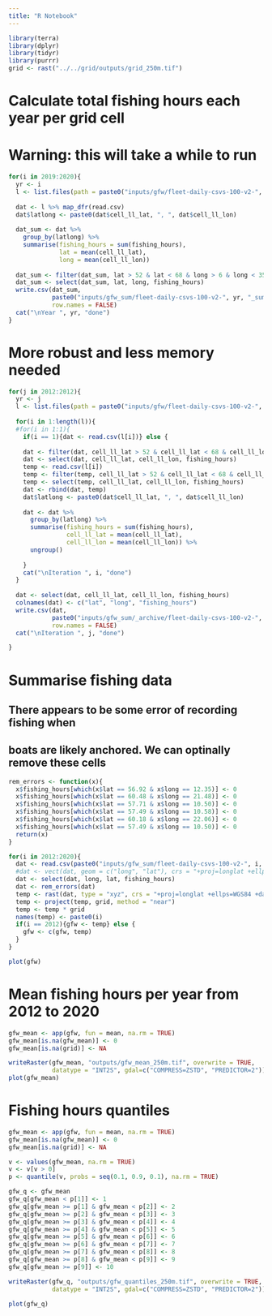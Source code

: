 ```yaml
---
title: "R Notebook"
---
```


```r
library(terra)
library(dplyr)
library(tidyr)
library(purrr)
grid <- rast("../../grid/outputs/grid_250m.tif")
```

# Calculate total fishing hours each year per grid cell
# Warning: this will take a while to run
```r
for(i in 2019:2020){
  yr <- i
  l <- list.files(path = paste0("inputs/gfw/fleet-daily-csvs-100-v2-", yr), pattern = "*.csv", full.names = TRUE)
  
  dat <- l %>% map_dfr(read.csv)
  dat$latlong <- paste0(dat$cell_ll_lat, ", ", dat$cell_ll_lon)
  
  dat_sum <- dat %>% 
    group_by(latlong) %>% 
    summarise(fishing_hours = sum(fishing_hours),
              lat = mean(cell_ll_lat),
              long = mean(cell_ll_lon))
  
  dat_sum <- filter(dat_sum, lat > 52 & lat < 68 & long > 6 & long < 35)
  dat_sum <- select(dat_sum, lat, long, fishing_hours)
  write.csv(dat_sum, 
            paste0("inputs/gfw_sum/fleet-daily-csvs-100-v2-", yr, "_sum.csv"),
            row.names = FALSE)
  cat("\nYear ", yr, "done")
}
```

# More robust and less memory needed
```r
for(j in 2012:2012){
  yr <- j
  l <- list.files(path = paste0("inputs/gfw/fleet-daily-csvs-100-v2-", yr), pattern = "*.csv", full.names = TRUE)
  
  for(i in 1:length(l)){
  #for(i in 1:1){
    if(i == 1){dat <- read.csv(l[i])} else {
    
    dat <- filter(dat, cell_ll_lat > 52 & cell_ll_lat < 68 & cell_ll_lon > 6 & cell_ll_lon < 35)
    dat <- select(dat, cell_ll_lat, cell_ll_lon, fishing_hours)  
    temp <- read.csv(l[i])
    temp <- filter(temp, cell_ll_lat > 52 & cell_ll_lat < 68 & cell_ll_lon > 6 & cell_ll_lon < 35)
    temp <- select(temp, cell_ll_lat, cell_ll_lon, fishing_hours)
    dat <- rbind(dat, temp)
    dat$latlong <- paste0(dat$cell_ll_lat, ", ", dat$cell_ll_lon)
    
    dat <- dat %>% 
      group_by(latlong) %>% 
      summarise(fishing_hours = sum(fishing_hours),
                cell_ll_lat = mean(cell_ll_lat),
                cell_ll_lon = mean(cell_ll_lon)) %>%
      ungroup()
  
    }
    cat("\nIteration ", i, "done")
  }
  
  dat <- select(dat, cell_ll_lat, cell_ll_lon, fishing_hours)
  colnames(dat) <- c("lat", "long", "fishing_hours")
  write.csv(dat,
            paste0("inputs/gfw_sum/_archive/fleet-daily-csvs-100-v2-", yr, "_sum.csv"), 
            row.names = FALSE)
  cat("\nIteration ", j, "done")

}
```

# Summarise fishing data
## There appears to be some error of recording fishing when
## boats are likely anchored. We can optinally remove these cells
```r
rem_errors <- function(x){
  x$fishing_hours[which(x$lat == 56.92 & x$long == 12.35)] <- 0
  x$fishing_hours[which(x$lat == 60.48 & x$long == 21.48)] <- 0
  x$fishing_hours[which(x$lat == 57.71 & x$long == 10.50)] <- 0
  x$fishing_hours[which(x$lat == 57.49 & x$long == 10.58)] <- 0
  x$fishing_hours[which(x$lat == 60.18 & x$long == 22.06)] <- 0
  x$fishing_hours[which(x$lat == 57.49 & x$long == 10.50)] <- 0
  return(x)
}

for(i in 2012:2020){
  dat <- read.csv(paste0("inputs/gfw_sum/fleet-daily-csvs-100-v2-", i, "_sum.csv"))
  #dat <- vect(dat, geom = c("long", "lat"), crs = "+proj=longlat +ellps=WGS84 +datum=WGS84 +no_defs")
  dat <- select(dat, long, lat, fishing_hours)
  dat <- rem_errors(dat)
  temp <- rast(dat, type = "xyz", crs = "+proj=longlat +ellps=WGS84 +datum=WGS84 +no_defs")
  temp <- project(temp, grid, method = "near")
  temp <- temp * grid
  names(temp) <- paste0(i)
  if(i == 2012){gfw <- temp} else {
    gfw <- c(gfw, temp)
  }
}

plot(gfw)
```
# Mean fishing hours per year from 2012 to 2020
```r
gfw_mean <- app(gfw, fun = mean, na.rm = TRUE)
gfw_mean[is.na(gfw_mean)] <- 0
gfw_mean[is.na(grid)] <- NA

writeRaster(gfw_mean, "outputs/gfw_mean_250m.tif", overwrite = TRUE,
            datatype = "INT2S", gdal=c("COMPRESS=ZSTD", "PREDICTOR=2"))
plot(gfw_mean)
```

# Fishing hours quantiles
```r
gfw_mean <- app(gfw, fun = mean, na.rm = TRUE)
gfw_mean[is.na(gfw_mean)] <- 0
gfw_mean[is.na(grid)] <- NA

v <- values(gfw_mean, na.rm = TRUE)
v <- v[v > 0]
p <- quantile(v, probs = seq(0.1, 0.9, 0.1), na.rm = TRUE)

gfw_q <- gfw_mean
gfw_q[gfw_mean < p[1]] <- 1
gfw_q[gfw_mean >= p[1] & gfw_mean < p[2]] <- 2
gfw_q[gfw_mean >= p[2] & gfw_mean < p[3]] <- 3
gfw_q[gfw_mean >= p[3] & gfw_mean < p[4]] <- 4
gfw_q[gfw_mean >= p[4] & gfw_mean < p[5]] <- 5
gfw_q[gfw_mean >= p[5] & gfw_mean < p[6]] <- 6
gfw_q[gfw_mean >= p[6] & gfw_mean < p[7]] <- 7
gfw_q[gfw_mean >= p[7] & gfw_mean < p[8]] <- 8
gfw_q[gfw_mean >= p[8] & gfw_mean < p[9]] <- 9
gfw_q[gfw_mean >= p[9]] <- 10

writeRaster(gfw_q, "outputs/gfw_quantiles_250m.tif", overwrite = TRUE,
            datatype = "INT2S", gdal=c("COMPRESS=ZSTD", "PREDICTOR=2"))

plot(gfw_q)
```

